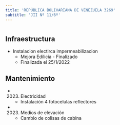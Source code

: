 ```yaml
---
title: 'REPÚBLICA BOLIVARIANA DE VENEZUELA 3269'
subtitle: 'JII Nº 11/6º'
---
```


#
## Infraestructura

* Instalacion electirca impermeabilizacion 
    + Mejora Edilicia - Finalizado 
    + Finalizada el 25/1/2022 






## Mantenimiento

*  (2023) Electricidad 
    + Instalación 4 fotocelulas reflectores

*  (2023) Medios de elevación 
    + Cambio de colisas de cabina



